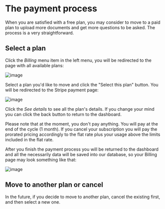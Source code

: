 
# The payment process
When you are satisfied with a free plan, you may consider to move to a paid plan to upload more documents and get more questions to be asked.
The process is a very straightforward.
## Select a plan
Click the *Billing* menu item in the left menu, you will be redirected to the page with all available plans:

![image](https://github.com/StubbornDeer/enum-docs-nextra/assets/91156314/07d639b5-103e-42e4-bb1a-72e92a9aa838)

Select a plan you'd like to move and click the "Select this plan" button. You will be redirected to the Stripe payment page:

![image](https://github.com/StubbornDeer/enum-docs-nextra/assets/91156314/e6a7f22a-fc8d-43ea-a4bb-b005a3b65c28)

Click the *See details* to see all the plan's details. If you change your mind you can click the back button to return to the dashboard.

<Callout>
Please note that at the moment, you don't pay anything. You will pay at the end of the cycle (1 month). If you cancel your subscription you will pay the prorated pricing accordingly to the flat rate plus your usage above the limits included in the flat rate.
</Callout>

After you finish the payment process you will be returned to the dashboard and all the necessarily data will be saved into our database, so your Billing page may look something like that:

![image](https://github.com/StubbornDeer/enum-docs-nextra/assets/91156314/ad2557ec-a7a4-4779-80da-f2ce72e0f6bf)

## Move to another plan or cancel
In the future, if you decide to move to another plan, cancel the existing first, and then select a new one.
